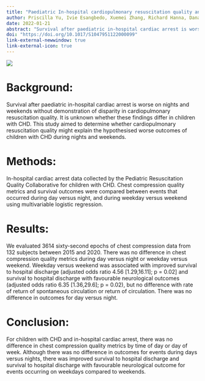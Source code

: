 ```yaml
---
title: "Paediatric In-hospital cardiopulmonary resuscitation quality and outcomes in children with CHD during nights and weekends"
author: Priscilla Yu, Ivie Esangbedo, Xuemei Zhang, Richard Hanna, Dana E. Niles, Vinay Nadkarni, Tia Raymond
date: 2022-01-21
abstract: "Survival after paediatric in-hospital cardiac arrest is worse on nights and weekends without demonstration of disparity in cardiopulmonary resuscitation quality. It is unknown whether these findings differ in children with CHD. This study aimed to determine whether cardiopulmonary resuscitation quality might explain the hypothesised worse outcomes of children with CHD during nights and weekends."
doi: "https://doi.org/10.1017/S1047951122000099"
link-external-newwindow: true
link-external-icon: true
---
```


![](images/cardiology_in_the_young_publication/cardiology-in-the-young.png)

# Background:

Survival after paediatric in-hospital cardiac arrest is worse on nights and weekends without demonstration of disparity in cardiopulmonary resuscitation quality. It is unknown whether these findings differ in children with CHD. This study aimed to determine whether cardiopulmonary resuscitation quality might explain the hypothesised worse outcomes of children with CHD during nights and weekends.

# Methods:

In-hospital cardiac arrest data collected by the Pediatric Resuscitation Quality Collaborative for children with CHD. Chest compression quality metrics and survival outcomes were compared between events that occurred during day versus night, and during weekday versus weekend using multivariable logistic regression.

# Results:

We evaluated 3614 sixty-second epochs of chest compression data from 132 subjects between 2015 and 2020. There was no difference in chest compression quality metrics during day versus night or weekday versus weekend. Weekday versus weekend was associated with improved survival to hospital discharge (adjusted odds ratio 4.56 [1.29,16.11]; p = 0.02] and survival to hospital discharge with favourable neurological outcomes (adjusted odds ratio 6.35 [1.36,29.6]; p = 0.02), but no difference with rate of return of spontaneous circulation or return of circulation. There was no difference in outcomes for day versus night.

# Conclusion:

For children with CHD and in-hospital cardiac arrest, there was no difference in chest compression quality metrics by time of day or day of week. Although there was no difference in outcomes for events during days versus nights, there was improved survival to hospital discharge and survival to hospital discharge with favourable neurological outcome for events occurring on weekdays compared to weekends.